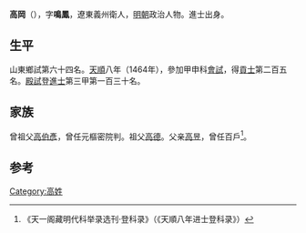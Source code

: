 {{Otheruses|other=名为高冈的其他人物|高冈}}

'''高岡'''（{{bd|1435年||？}}），字'''鳴鳳'''，遼東義州衛人，[[明朝|明朝]]政治人物。進士出身。

== 生平 ==
山東鄉試第六十四名。[[天顺_(明朝)|天順]]八年（1464年），參加甲申科[[會試|會試]]，得[[貢士|貢士]]第二百五名。[[殿試|殿試]]登[[進士|進士]]第三甲第一百三十名。

== 家族 ==
曾祖父[[高伯彥|高伯彥]]，曾任元樞密院判。祖父[[高德|高德]]。父亲[[高昱|高昱]]，曾任百戶<ref>《天一阁藏明代科举录选刊·登科录》（《天順八年进士登科录》）</ref>。

==参考==
{{reflist}}

{{天順八年甲申科殿試金榜}}

{{Authority control}}

{{DEFAULTSORT:}}
[[Category:高姓|Category:高姓]]


{{明朝人物小作品}}